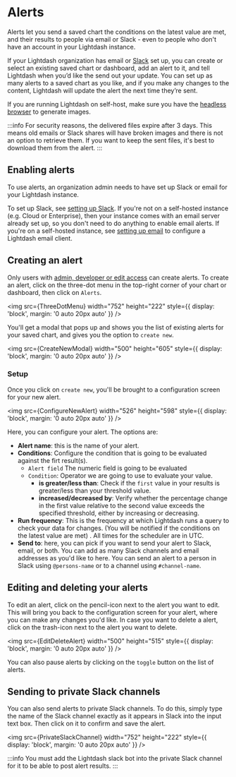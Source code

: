
# Alerts

Alerts let you send a saved chart the conditions on the latest value are met, and their results to people via email or Slack - even to people who don't have an account in your Lightdash instance.

If your Lightdash organization has email or [Slack](/guides/sharing-in-slack.mdx#adding-slack-to-your-organization-lightdash-cloud) set up, you can create or select an existing saved chart or dashboard, add an alert to it, and tell Lightdash when you’d like the send out your update. You can set up as many alerts to a saved chart as you like, and if you make any changes to the content, Lightdash will update the alert the next time they’re sent.

If you are running Lightdash on self-host, make sure you have the [headless browser](https://docs.lightdash.com/self-host/customize-deployment/enable-headless-browser-for-lightdash) to generate images.

:::info
For security reasons, the delivered files expire after 3 days. This means old emails or Slack shares will have broken images and there is not an option to retrieve them. If you want to keep the sent files, it's best to download them from the alert.
:::

## Enabling alerts

To use alerts, an organization admin needs to have set up Slack or email for your Lightdash instance.

To set up Slack, see [setting up Slack](/guides/sharing-in-slack.mdx#adding-slack-to-your-organization-lightdash-cloud). If you're not on a self-hosted instance (e.g. Cloud or Enterprise), then your instance comes with an email server already set up, so you don't need to do anything to enable email alerts. If you're on a self-hosted instance, see [setting up email](https://docs.lightdash.com/references/environmentVariables#:~:text=postgres%20environment%20variables-,SMTP%20environment%20variables,-This%20is%20a) to configure a Lightdash email client.

## Creating an alert

Only users with [admin, developer or edit access](/references/roles.mdx) can create alerts. To create an alert, click on the three-dot menu in the top-right corner of your chart or dashboard, then click on `Alerts`.

<img
    src={ThreeDotMenu}
    width="752"
    height="222"
    style={{ display: 'block', margin: '0 auto 20px auto' }}
/>

You'll get a modal that pops up and shows you the list of existing alerts for your saved chart, and gives you the option to `create new`.

<img
    src={CreateNewModal}
    width="500"
    height="605"
    style={{ display: 'block', margin: '0 auto 20px auto' }}
/>

### Setup

Once you click on `create new`, you'll be brought to a configuration screen for your new alert.

<img
    src={ConfigureNewAlert}
    width="526"
    height="598"
    style={{ display: 'block', margin: '0 auto 20px auto' }}
/>

Here, you can configure your alert.
The options are:

-   **Alert name**: this is the name of your alert.
-   **Conditions**: Configure the condition that is going to be evaluated against the firt result(s).
    -   `Alert field` The numeric field is going to be evaluated
    -   `Condition`: Operator we are going to use to evaluate your value.
        -   **is greater/less than**: Check if the `first` value in your results is greater/less than your threshold value.
        -   **increased/decreased by**: Verify whether the percentage change in the first value relative to the second value exceeds the specified threshold, either by increasing or decreasing.
-   **Run frequency**:  This is the frequency at which Lightdash runs a query to check your data for changes. (You will be notified if the conditions on the latest value are met) . All times for the scheduler are in UTC.
-   **Send to**: here, you can pick if you want to send your alert to Slack, email, or both. You can add as many Slack channels and email addresses as you'd like to here. You can send an alert to a person in Slack using `@persons-name` or to a channel using `#channel-name`.

## Editing and deleting your alerts

To edit an alert, click on the pencil-icon next to the alert you want to edit. This will bring you back to the configuration screen for your alert, where you can make any changes you'd like.
In case you want to delete a alert, click on the trash-icon next to the alert you want to delete.

<img
    src={EditDeleteAlert}
    width="500"
    height="515"
    style={{ display: 'block', margin: '0 auto 20px auto' }}
/>

You can also pause alerts by clicking on the `toggle` button on the list of alerts. 

## Sending to private Slack channels

You can also send alerts to private Slack channels. To do this, simply type the name of the Slack channel exactly as it appears in Slack into the input text box. Then click on it to confirm and save the alert.

<img
    src={PrivateSlackChannel}
    width="752"
    height="222"
    style={{ display: 'block', margin: '0 auto 20px auto' }}
/>

:::info
You must add the Lightdash slack bot into the private Slack channel for it to be able to post alert results.
:::
